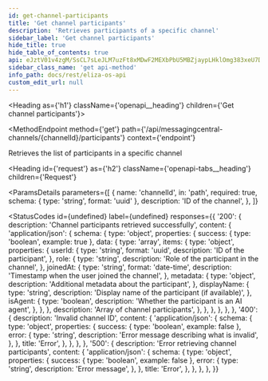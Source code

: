 ```yaml
---
id: get-channel-participants
title: 'Get channel participants'
description: 'Retrieves participants of a specific channel'
sidebar_label: 'Get channel participants'
hide_title: true
hide_table_of_contents: true
api: eJztV01v4zgM/SsCL7sLeJLM7uzFt8xMDwF2MEXbPbU5MBZjaypLHklOmg383xeU7Dpo0ja7GPQ0RoD4g6RIPpJ62kPA0kN+CzV5jyV5yABLMsHDMgNJvnCqCcoayOGajPQCRS8qghVoRJQWaKRwVJDaEIs48o01niAD25BDtrCQkIMnI78kfcigQYc1BXLswh4M1gR5Wn8hIQPFyzYYKsjA0fdWOZKQB9dSBr6oqEbI9xB2Dav54JQpIYO1dTUGyKFtlYTuaRiLz8KuRagouQ7dMhknHz5auWOLT9cqrAksmu8Bm0arIgY0/ebZ4P7YFbv6RkXgAB2HHxT5KEdGkuM8HDv9nI9Jh6Nw1tb
sidebar_class_name: 'get api-method'
info_path: docs/rest/eliza-os-api
custom_edit_url: null
---
```



<Heading as={'h1'} className={'openapi__heading'} children={'Get channel participants'}></Heading>

<MethodEndpoint
  method={'get'}
  path={'/api/messagingcentral-channels/{channelId}/participants'}
  context={'endpoint'}
></MethodEndpoint>

Retrieves the list of participants in a specific channel

<Heading
  id={'request'}
  as={'h2'}
  className={'openapi-tabs__heading'}
  children={'Request'}
></Heading>

<ParamsDetails
  parameters={[
    {
      name: 'channelId',
      in: 'path',
      required: true,
      schema: { type: 'string', format: 'uuid' },
      description: 'ID of the channel',
    },
  ]}
></ParamsDetails>

<StatusCodes
  id={undefined}
  label={undefined}
  responses={{
    '200': {
      description: 'Channel participants retrieved successfully',
      content: {
        'application/json': {
          schema: {
            type: 'object',
            properties: {
              success: { type: 'boolean', example: true },
              data: {
                type: 'array',
                items: {
                  type: 'object',
                  properties: {
                    userId: {
                      type: 'string',
                      format: 'uuid',
                      description: 'ID of the participant',
                    },
                    role: {
                      type: 'string',
                      description: 'Role of the participant in the channel',
                    },
                    joinedAt: {
                      type: 'string',
                      format: 'date-time',
                      description: 'Timestamp when the user joined the channel',
                    },
                    metadata: {
                      type: 'object',
                      description: 'Additional metadata about the participant',
                    },
                    displayName: {
                      type: 'string',
                      description: 'Display name of the participant (if available)',
                    },
                    isAgent: {
                      type: 'boolean',
                      description: 'Whether the participant is an AI agent',
                    },
                  },
                },
                description: 'Array of channel participants',
              },
            },
          },
        },
      },
    },
    '400': {
      description: 'Invalid channel ID',
      content: {
        'application/json': {
          schema: {
            type: 'object',
            properties: {
              success: { type: 'boolean', example: false },
              error: {
                type: 'string',
                description: 'Error message describing what is invalid',
              },
            },
            title: 'Error',
          },
        },
      },
    },
    '500': {
      description: 'Error retrieving channel participants',
      content: {
        'application/json': {
          schema: {
            type: 'object',
            properties: {
              success: { type: 'boolean', example: false },
              error: {
                type: 'string',
                description: 'Error message',
              },
            },
            title: 'Error',
          },
        },
      },
    },
  }}
></StatusCodes>
